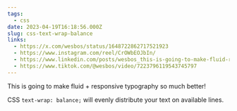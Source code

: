 ```yaml
---
tags:
  - css
date: 2023-04-19T16:18:56.000Z
slug: css-text-wrap-balance
links:
  - https://x.com/wesbos/status/1648722862717521923
  - https://www.instagram.com/reel/CrOWbEOJbIn/
  - https://www.linkedin.com/posts/wesbos_this-is-going-to-make-fluid-responsive-activity-7054487959839916032-XwYn
  - https://www.tiktok.com/@wesbos/video/7223796119543745797
---
```


This is going to make fluid + responsive typography so much better! 

CSS `text-wrap: balance;` will evenly distribute your text on available lines.

